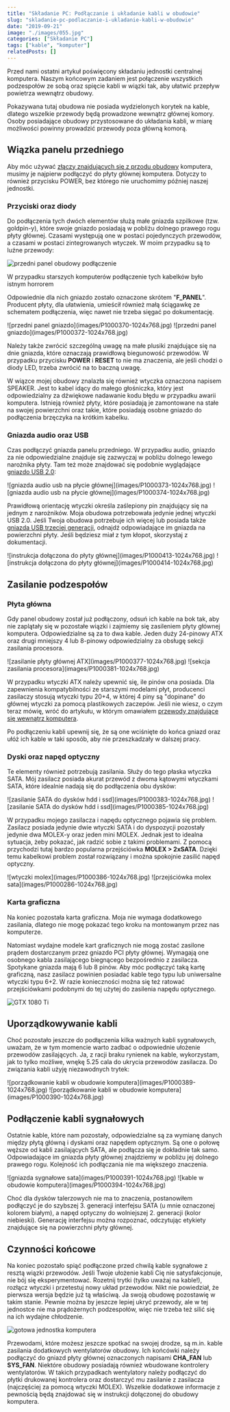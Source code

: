 ```yaml
---
title: "Składanie PC: Podłączanie i układanie kabli w obudowie"
slug: "skladanie-pc-podlaczanie-i-ukladanie-kabli-w-obudowie"
date: "2019-09-21"
image: "./images/055.jpg"
categories: ["Składanie PC"]
tags: ["kable", "komputer"]
relatedPosts: []
---
```


Przed nami ostatni artykuł poświęcony składaniu jednostki centralnej komputera. Naszym końcowym zadaniem jest połączenie wszystkich podzespołów ze sobą oraz spięcie kabli w wiązki tak, aby ułatwić przepływ powietrza wewnątrz obudowy.

<InfoBlock>Pokazywana tutaj obudowa nie posiada wydzielonych korytek na kable, dlatego wszelkie przewody będą prowadzone wewnątrz głównej komory. Osoby posiadające obudowy przystosowane do układania kabli, w miarę możliwości powinny prowadzić przewody poza główną komorą.</InfoBlock>

## Wiązka panelu przedniego

Aby móc używać [złączy znajdujących się z przodu obudowy](/obudowy-czesc-1/) komputera, musimy je najpierw podłączyć do płyty głównej komputera. Dotyczy to również przycisku POWER, bez którego nie uruchomimy później naszej jednostki.

### Przyciski oraz diody

Do podłączenia tych dwóch elementów służą małe gniazda szpilkowe (tzw. goldpin-y), które swoje gniazdo posiadają w pobliżu dolnego prawego rogu płyty głównej. Czasami występują one w postaci pojedynczych przewodów, a czasami w postaci zintegrowanych wtyczek. W moim przypadku są to luźne przewody:

![przedni panel obudowy podłączenie](images/P1000367-1024x768.jpg)

<ImageDescription>W przypadku starszych komputerów podłączenie tych kabelków było istnym horrorem</ImageDescription>

Odpowiednie dla nich gniazdo zostało oznaczone skrótem "**F\_PANEL**". Producent płyty, dla ułatwienia, umieścił również małą ściągawkę ze schematem podłączenia, więc nawet nie trzeba sięgać po dokumentację.

<Gallery>
![przedni panel gniazdo](images/P1000370-1024x768.jpg)
![przedni panel gniazdo](images/P1000372-1024x768.jpg)
</Gallery>

Należy także zwrócić szczególną uwagę na małe plusiki znajdujące się na dnie gniazda, które oznaczają prawidłową biegunowość przewodów. W przypadku przycisku **POWER** i **RESET** to nie ma znaczenia, ale jeśli chodzi o diody LED, trzeba zwrócić na to baczną uwagę.

<InfoBlock>W wiązce mojej obudowy znalazła się również wtyczka oznaczona napisem SPEAKER. Jest to kabel idący do małego głośniczka, który jest odpowiedzialny za dźwiękowe nadawanie kodu błędu w przypadku awarii komputera. Istnieją również płyty, które posiadają je zamontowane na stałe na swojej powierzchni oraz takie, które posiadają osobne gniazdo do podłączenia brzęczyka na krótkim kabelku.</InfoBlock>

### Gniazda audio oraz USB

Czas podłączyć gniazda panelu przedniego. W przypadku audio, gniazdo za nie odpowiedzialne znajduje się zazwyczaj w pobliżu dolnego lewego narożnika płyty. Tam też może znajdować się podobnie wyglądające [gniazdo USB 2.0](/kablologia-zlacza-usb/):

<Gallery>
![gniazda audio usb na płycie głównej](images/P1000373-1024x768.jpg)
![gniazda audio usb na płycie głównej](images/P1000374-1024x768.jpg)
</Gallery>

Prawidłową orientację wtyczki określa zaślepiony pin znajdujący się na jednym z narożników. Moja obudowa potrzebowała jedynie jednej wtyczki USB 2.0. Jeśli Twoja obudowa potrzebuje ich więcej lub posiada także [gniazda USB trzeciej generacji](/kablologia-zlacza-usb/), odnajdź odpowiadające im gniazda na powierzchni płyty. Jeśli będziesz miał z tym kłopot, skorzystaj z dokumentacji.

<Gallery>
![instrukcja dołączona do płyty głównej](images/P1000413-1024x768.jpg)
![instrukcja dołączona do płyty głównej](images/P1000414-1024x768.jpg)
</Gallery>

## Zasilanie podzespołów

### Płyta główna

Gdy panel obudowy został już podłączony, odsuń ich kable na bok tak, aby nie zaplątały się w pozostałe wiązki i zajmiemy się zasileniem płyty głównej komputera. Odpowiedzialne są za to dwa kable. Jeden duży 24-pinowy ATX oraz drugi mniejszy 4 lub 8-pinowy odpowiedzialny za obsługę sekcji zasilania procesora.

<Gallery>
![zasilanie płyty głównej ATX](images/P1000377-1024x768.jpg)
![sekcja zasilania procesora](images/P1000381-1024x768.jpg)
</Gallery>

W przypadku wtyczki ATX należy upewnić się, ile pinów ona posiada. Dla zapewnienia kompatybilności ze starszymi modelami płyt, producenci zasilaczy stosują wtyczki typu 20+4, w której 4 piny są "dopinane" do głównej wtyczki za pomocą plastikowych zaczepów. Jeśli nie wiesz, o czym teraz mówię, wróć do artykułu, w którym omawiałem [przewody znajdujące się wewnątrz komputera](/kablologia-przewody-jednostki-centralnej/).

Po podłączeniu kabli upewnij się, że są one wciśnięte do końca gniazd oraz ułóż ich kable w taki sposób, aby nie przeszkadzały w dalszej pracy.

### Dyski oraz napęd optyczny

Te elementy również potrzebują zasilania. Służy do tego płaska wtyczka SATA. Mój zasilacz posiada akurat przewód z dwoma kątowymi wtyczkami SATA, które idealnie nadają się do podłączenia obu dysków:

<Gallery>
![zasilanie SATA do dysków hdd i ssd](images/P1000383-1024x768.jpg)
![zasilanie SATA do dysków hdd i ssd](images/P1000385-1024x768.jpg)
</Gallery>

W przypadku mojego zasilacza i napędu optycznego pojawia się problem. Zasilacz posiada jedynie dwie wtyczki SATA i do dyspozycji pozostały jedynie dwa MOLEX-y oraz jeden mini MOLEX. Jednak jest to idealna sytuacja, żeby pokazać, jak radzić sobie z takimi problemami. Z pomocą przychodzi tutaj bardzo popularna przejściówka **MOLEX > 2xSATA**. Dzięki temu kabelkowi problem został rozwiązany i można spokojnie zasilić napęd optyczny.

<Gallery>
![wtyczki molex](images/P1000386-1024x768.jpg)
![przejściówka molex sata](images/P1000286-1024x768.jpg)
</Gallery>

### Karta graficzna

Na koniec pozostała karta graficzna. Moja nie wymaga dodatkowego zasilania, dlatego nie mogę pokazać tego kroku na montowanym przez nas komputerze.

Natomiast wydajne modele kart graficznych nie mogą zostać zasilone prądem dostarczanym przez gniazdo PCI płyty głównej. Wymagają one osobnego kabla zasilającego biegnącego bezpośrednio z zasilacza. Spotykane gniazda mają 6 lub 8 pinów. Aby móc podłączyć taką kartę graficzną, nasz zasilacz powinien posiadać kable tego typu lub uniwersalne wtyczki typu 6+2. W razie konieczności można się też ratować przejściówkami podobnymi do tej użytej do zasilenia napędu optycznego.

![GTX 1080 Ti](images/pcie-62-GTX1080Ti-1366x623.jpg)

## Uporządkowywanie kabli

Choć pozostało jeszcze do podłączenia kilka ważnych kabli sygnałowych, uważam, że w tym momencie warto zadbać o odpowiednie ułożenie przewodów zasilających. Ja, z racji braku rynienek na kable, wykorzystam, jak to tylko możliwe, wnękę 5.25 cala do ukrycia przewodów zasilacza. Do związania kabli użyję niezawodnych trytek:

<Gallery>
![porządkowanie kabli w obudowie komputera](images/P1000389-1024x768.jpg)
![porządkowanie kabli w obudowie komputera](images/P1000390-1024x768.jpg)
</Gallery>

## Podłączenie kabli sygnałowych

Ostatnie kable, które nam pozostały, odpowiedzialne są za wymianę danych między płytą główną i dyskami oraz napędem optycznym. Są one o połowę węższe od kabli zasilających SATA, ale podłącza się je dokładnie tak samo. Odpowiadające im gniazda płyty głównej znajdziemy w pobliżu jej dolnego prawego rogu. Kolejność ich podłączania nie ma większego znaczenia.

<Gallery>
![gniazda sygnałowe sata](images/P1000391-1024x768.jpg)
![kable w obudowie komputera](images/P1000394-1024x768.jpg)
</Gallery>

Choć dla dysków talerzowych nie ma to znaczenia, postanowiłem podłączyć je do szybszej 3. generacji interfejsu SATA (u mnie oznaczonej kolorem białym), a napęd optyczny do wolniejszej 2. generacji (kolor niebieski). Generację interfejsu można rozpoznać, odczytując etykiety znajdujące się na powierzchni płyty głównej.

## Czynności końcowe

Na koniec pozostało spiąć podłączone przed chwilą kable sygnałowe z resztą wiązki przewodów. Jeśli Twoje ułożenie kabli Cię nie satysfakcjonuje, nie bój się eksperymentować. Rozetnij trytki (tylko uważaj na kable!), rozłącz wtyczki i przetestuj nowy układ przewodów. Nikt nie powiedział, że pierwsza wersja będzie już tą właściwą. Ja swoją obudowę pozostawię w takim stanie. Pewnie można by jeszcze lepiej ukryć przewody, ale w tej jednostce nie ma prądożernych podzespołów, więc nie trzeba też silić się na ich wydajne chłodzenie.

![gotowa jednostka komputera](images/P1000395-882x768.jpg)

Przewodami, które możesz jeszcze spotkać na swojej drodze, są m.in. kable zasilania dodatkowych wentylatorów obudowy. Ich końcówki należy podłączyć do gniazd płyty głównej oznaczonych napisami **CHA\_FAN** lub **SYS\_FAN**. Niektóre obudowy posiadają również wbudowane kontrolery wentylatorów. W takich przypadkach wentylatory należy podłączyć do płytki drukowanej kontrolera oraz dostarczyć mu zasilanie z zasilacza (najczęściej za pomocą wtyczki MOLEX). Wszelkie dodatkowe informacje z pewnością będą znajdować się w instrukcji dołączonej do obudowy komputera.

<AssemblingPcFooter nextPost='/pierwsze-uruchomienie-komputera-diagnostyka-awarii/'/>
